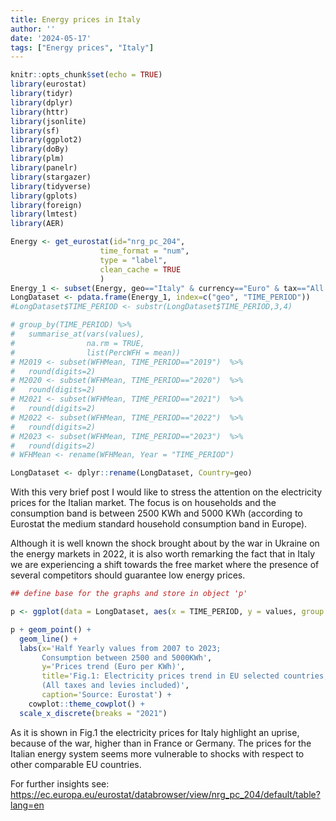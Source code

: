 ```yaml
---
title: Energy prices in Italy
author: ''
date: '2024-05-17'
tags: ["Energy prices", "Italy"]
---
```


```r
knitr::opts_chunk$set(echo = TRUE)
library(eurostat)
library(tidyr)
library(dplyr)
library(httr)
library(jsonlite)
library(sf)
library(ggplot2)
library(doBy)
library(plm)
library(panelr)
library(stargazer)
library(tidyverse)
library(gplots)
library(foreign)
library(lmtest)
library(AER)


```

```r
Energy <- get_eurostat(id="nrg_pc_204",
                    time_format = "num",
                    type = "label",
                    clean_cache = TRUE
                    )
Energy_1 <- subset(Energy, geo=="Italy" & currency=="Euro" & tax=="All taxes and levies included" & nrg_cons=="Consumption from 2 500 kWh to 4 999 kWh - band DC" | geo=="Germany" & currency=="Euro" & tax=="All taxes and levies included" & nrg_cons=="Consumption from 2 500 kWh to 4 999 kWh - band DC" | geo=="France" & currency=="Euro" & tax=="All taxes and levies included" & nrg_cons=="Consumption from 2 500 kWh to 4 999 kWh - band DC" | geo=="Spain" & currency=="Euro" & tax=="All taxes and levies included" & nrg_cons=="Consumption from 2 500 kWh to 4 999 kWh - band DC")
LongDataset <- pdata.frame(Energy_1, index=c("geo", "TIME_PERIOD"))
#LongDataset$TIME_PERIOD <- substr(LongDataset$TIME_PERIOD,3,4)

# group_by(TIME_PERIOD) %>%
#   summarise_at(vars(values), 
#                na.rm = TRUE, 
#                list(PercWFH = mean))
# M2019 <- subset(WFHMean, TIME_PERIOD=="2019")  %>%
#   round(digits=2)
# M2020 <- subset(WFHMean, TIME_PERIOD=="2020")  %>%
#   round(digits=2)
# M2021 <- subset(WFHMean, TIME_PERIOD=="2021")  %>%
#   round(digits=2)
# M2022 <- subset(WFHMean, TIME_PERIOD=="2022")  %>%
#   round(digits=2)
# M2023 <- subset(WFHMean, TIME_PERIOD=="2023")  %>%
#   round(digits=2)
# WFHMean <- rename(WFHMean, Year = "TIME_PERIOD")

LongDataset <- dplyr::rename(LongDataset, Country=geo)
```

With this very brief post I would like to stress the attention on the electricity prices for the Italian market. The focus is on households and the consumption band is between 2500 KWh and 5000 KWh (according to Eurostat the medium standard household consumption band in Europe).  

Although it is well known the shock brought about by the war in Ukraine on the energy markets in 2022, it is also worth remarking the fact that in Italy we are  experiencing a shift towards the free market where the presence of several competitors should guarantee low energy prices.




```r

## define base for the graphs and store in object 'p'

p <- ggplot(data = LongDataset, aes(x = TIME_PERIOD, y = values, group = Country, linetype=Country, shape=Country))

p + geom_point() +
  geom_line() +
  labs(x='Half Yearly values from 2007 to 2023; 
       Consumption between 2500 and 5000KWh', 
       y='Prices trend (Euro per KWh)',
       title='Fig.1: Electricity prices trend in EU selected countries; 
       (All taxes and levies included)',
       caption='Source: Eurostat') +
    cowplot::theme_cowplot() +
  scale_x_discrete(breaks = "2021")

```


As it is shown in Fig.1 the electricity prices for Italy highlight an uprise, because of the war, higher than in France or Germany. 
The prices for the Italian energy system seems more vulnerable to shocks with respect to other comparable EU countries.


For further insights see:
<https://ec.europa.eu/eurostat/databrowser/view/nrg_pc_204/default/table?lang=en>